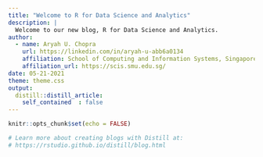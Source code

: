 ```yaml
---
title: "Welcome to R for Data Science and Analytics"
description: |
  Welcome to our new blog, R for Data Science and Analytics. 
author:
  - name: Aryah U. Chopra
    url: https://linkedin.com/in/aryah-u-abb6a0134
    affiliation: School of Computing and Information Systems, Singapore Management University
    affiliation_url: https://scis.smu.edu.sg/
date: 05-21-2021
theme: theme.css
output:
  distill::distill_article:
    self_contained  : false
---
```


```r
knitr::opts_chunk$set(echo = FALSE)

# Learn more about creating blogs with Distill at:
# https://rstudio.github.io/distill/blog.html

```
